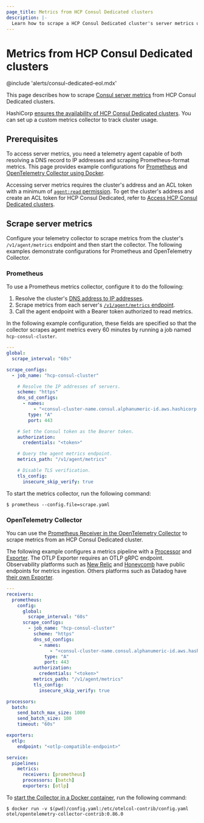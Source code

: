 ```yaml
---
page_title: Metrics from HCP Consul Dedicated clusters
description: |-
  Learn how to scrape a HCP Consul Dedicated cluster's server metrics using Prometheus or OpenTelemetry Collector.
---
```


# Metrics from HCP Consul Dedicated clusters

@include 'alerts/consul-dedicated-eol.mdx'

This page describes how to scrape [Consul server metrics](/consul/docs/agent/monitor/telemetry) from HCP Consul Dedicated clusters.

HashiCorp [ensures the availability of HCP Consul Dedicated clusters](/hcp/docs/consul/concepts/cluster-management). You can set up a custom metrics collector to track cluster usage.

## Prerequisites

To access server metrics, you need a telemetry agent capable of both resolving a DNS record to IP addresses and scraping Prometheus-format metrics. This page provides example configurations for [Prometheus](https://prometheus.io/download/) and [OpenTelemetry Collector using Docker](https://opentelemetry.io/docs/collector/getting-started/#docker).

Accessing server metrics requires the cluster's address and an ACL token with a minimum of [`agent:read` permission](/consul/docs/security/acl/acl-rules). To get the cluster's address and create an ACL token for HCP Consul Dedicated, refer to [Access HCP Consul Dedicated clusters](/hcp/docs/consul/dedicated/access).

## Scrape server metrics

Configure your telemetry collector to scrape metrics from the cluster's `/v1/agent/metrics` endpoint and then start the collector. The following examples demonstrate configurations for Prometheus and OpenTelemetry Collector.

### Prometheus

To use a Prometheus metrics collector, configure it to do the following:

1. Resolve the cluster's [DNS address to IP addresses](https://prometheus.io/docs/prometheus/latest/configuration/configuration/#dns_sd_config).
1. Scrape metrics from each server's [`/v1/agent/metrics` endpoint](/consul/api-docs/agent#view-metrics).
1. Call the agent endpoint with a Bearer token authorized to read metrics.

In the following example configuration, these fields are specified so that the collector scrapes agent metrics every 60 minutes by running a job named `hcp-consul-cluster`.

<CodeBlockConfig filename="scrape.yaml">

```yaml
---
global:
  scrape_interval: "60s"

scrape_configs:
  - job_name: "hcp-consul-cluster"

    # Resolve the IP addresses of servers.
    scheme: "https"
    dns_sd_configs:
      - names:
          - "<consul-cluster-name.consul.alphanumeric-id.aws.hashicorp.cloud>"
        type: "A"
        port: 443

    # Set the Consul token as the Bearer token.
    authorization:
      credentials: "<token>"

    # Query the agent metrics endpoint.
    metrics_path: "/v1/agent/metrics"

    # Disable TLS verification.
    tls_config:
      insecure_skip_verify: true
```

</CodeBlockConfig>

To start the metrics collector, run the following command:

```shell-session
$ prometheus --config.file=scrape.yaml
```

### OpenTelemetry Collector

You can use the [Prometheus Receiver in the OpenTelemetry Collector](https://github.com/open-telemetry/opentelemetry-collector-contrib/tree/main/receiver/prometheusreceiver) to scrape metrics from an HCP Consul Dedicated cluster.

The following example configures a metrics pipeline with a [Processor](https://github.com/open-telemetry/opentelemetry-collector/blob/main/processor/batchprocessor/README.md) and [Exporter](https://github.com/open-telemetry/opentelemetry-collector/tree/main/exporter/otlpexporter). The OTLP Exporter requires an OTLP gRPC endpoint. Observability platforms such as [New Relic](https://docs.newrelic.com/docs/more-integrations/open-source-telemetry-integrations/opentelemetry/get-started/opentelemetry-set-up-your-app/) and [Honeycomb](https://docs.honeycomb.io/getting-data-in/opentelemetry-overview/#using-the-honeycomb-opentelemetry-endpoint) have public endpoints for metrics ingestion. Others platforms such as Datadog have [their own Exporter](https://docs.datadoghq.com/opentelemetry/otel_collector_datadog_exporter).

<CodeBlockConfig filename="config.yaml">

```yaml
---
receivers:
  prometheus:
    config:
      global:
        scrape_interval: "60s"
      scrape_configs:
        - job_name: "hcp-consul-cluster"
          scheme: "https"
          dns_sd_configs:
            - names:
                - "<consul-cluster-name.consul.alphanumeric-id.aws.hashicorp.cloud>"
              type: "A"
              port: 443
          authorization:
            credentials: "<token>"
          metrics_path: "/v1/agent/metrics"
          tls_config:
            insecure_skip_verify: true

processors:
  batch:
    send_batch_max_size: 1000
    send_batch_size: 100
    timeout: "60s"

exporters:
  otlp:
    endpoint: "<otlp-compatible-endpoint>"

service:
  pipelines:
    metrics:
      receivers: [prometheus]
      processors: [batch]
      exporters: [otlp]
```

</CodeBlockConfig>

To [start the Collector in a Docker container](https://opentelemetry.io/docs/collector/getting-started/#docker), run the following command:

```shell-session
$ docker run -v $(pwd)/config.yaml:/etc/otelcol-contrib/config.yaml otel/opentelemetry-collector-contrib:0.86.0
```

